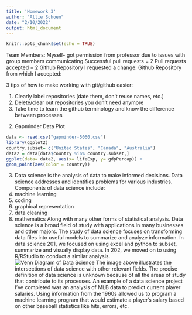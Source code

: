 ```yaml
---
title: 'Homework 3'
author: "Allie Schoen"
date: "2/10/2022"
output: html_document
---
```


```r
knitr::opts_chunk$set(echo = TRUE)
```

Team Members:
Myself- got permission from professor due to issues with group members communicating
Successful pull requests = 2
Pull requests accepted = 2
Github Repository I requested a change: 
Github Repository from which I accepted: 


3 tips of how to make working with git/github easier: 

1) Clearly label repositories (date them, don't reuse names, etc.)
2) Delete/clear out repositories you don't need anymore
3) Take time to learn the github terminology and know the difference between processes

2. Gapminder Data Plot 
```r
data <- read.csv("gapminder-5060.csv")
library(ggplot2)
country.subset= c("United States", "Canada", "Australia")
data2 = data[data$country %in% country.subset,]
ggplot(data= data2, aes(x= lifeExp, y= gdpPercap)) + 
geom_point(aes(color = country))
```
3. Data science is the analysis of data to make informed decisions. Data science addresses and identifies problems for various industries. 
  Components of data science include:
  1. machine learning
  2. coding
  3. graphical representation
  4. data cleaning 
  5. mathematics
  Along with many other forms of statistical analysis. 
Data science is a broad field of study with applications in many businesses and other majors. The study of data science focuses on transforming data files into useful models to summarize and analyze information. In data science 201, we focused on using excel and python to subset, summarize and visually display data. In 202, we moved on to using R/RStudio to conduct a similar analysis. 
![Venn Diagram of Data Science](DSHW.png)
The image above illustrates the intersections of data science with other relevant fields. The precise definition of data science is unknown because of all the areas of study that contribute to its processes. An example of a data science project I've completed was an analysis of MLB data to predict current player salaries. Using information from the 1960s allowed us to program a machine learning program that would estimate a player's salary based on other baseball statistics like hits, errors, etc. 
  